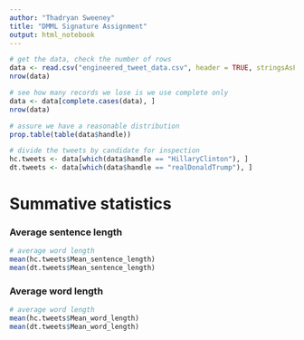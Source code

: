 ```yaml
---
author: "Thadryan Sweeney"
title: "DMML Signature Assignment"
output: html_notebook
---
```


```R

# get the data, check the number of rows
data <- read.csv("engineered_tweet_data.csv", header = TRUE, stringsAsFactors = FALSE)
nrow(data)
```


```R

# see how many records we lose is we use complete only 
data <- data[complete.cases(data), ]
nrow(data)

# assure we have a reasonable distribution 
prop.table(table(data$handle))

# divide the tweets by candidate for inspection
hc.tweets <- data[which(data$handle == "HillaryClinton"), ]
dt.tweets <- data[which(data$handle == "realDonaldTrump"), ]
```

# Summative statistics 

### Average sentence length

```R

# average word length
mean(hc.tweets$Mean_sentence_length)
mean(dt.tweets$Mean_sentence_length)
```

### Average word length

```R

# average word length
mean(hc.tweets$Mean_word_length)
mean(dt.tweets$Mean_word_length)
```
